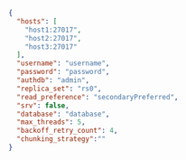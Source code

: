 
```json title="OLAKE_DIRECTORY/source.json"
{
  "hosts": [
    "host1:27017",
    "host2:27017",
    "host3:27017"
  ],
  "username": "username",
  "password": "password",
  "authdb": "admin",
  "replica_set": "rs0",
  "read_preference": "secondaryPreferred",
  "srv": false,
  "database": "database",
  "max_threads": 5,
  "backoff_retry_count": 4,
  "chunking_strategy":""
}
```
